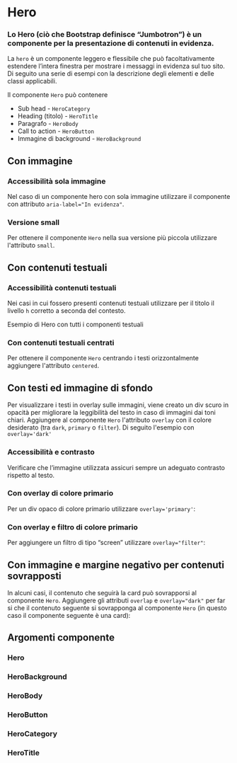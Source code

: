 
<Meta of={HeroStories} />

# Hero

### Lo Hero (ciò che Bootstrap definisce “Jumbotron”) è un componente per la presentazione di contenuti in evidenza.

La `hero` è un componente leggero e flessibile che può facoltativamente estendere l’intera finestra per mostrare i messaggi in evidenza sul tuo sito. Di seguito una serie di esempi con la descrizione degli elementi e delle classi applicabili.

Il componente `Hero` può contenere

- Sub head - `HeroCategory`
- Heading (titolo) - `HeroTitle`
- Paragrafo - `HeroBody`
- Call to action - `HeroButton`
- Immagine di background - `HeroBackground`

## Con immagine

<div className="docs">
    <div className="bd-callout bd-callout-accessibility">
            <h3 id='accessibilità'>Accessibilità sola immagine</h3>
        <p>
             Nel caso di un componente hero con sola immagine utilizzare il componente con attributo <Code>aria-label="In evidenza"</Code>.
        </p>
    </div>
</div>

<Canvas of={HeroStories.HeroConSfondo} />

### Versione small

Per ottenere il componente `Hero` nella sua versione più piccola utilizzare l'attributo `small`.

<Canvas of={HeroStories.HeroConSfondoSmall} />

## Con contenuti testuali

<div className="docs">
    <div className="bd-callout bd-callout-accessibility">
            <h3 id='accessibilità'>Accessibilità contenuti testuali</h3>
        <p>
            Nei casi in cui fossero presenti contenuti testuali utilizzare per il titolo il livello <Code>h</Code> corretto a seconda del contesto.
        </p>
    </div>
</div>

Esempio di Hero con tutti i componenti testuali

<Canvas of={HeroStories.HeroConTesto} />

### Con contenuti testuali centrati

Per ottenere il componente `Hero` centrando i testi orizzontalmente aggiungere l'attributo `centered`.

<Canvas of={HeroStories.HeroConTestoCentrato} />

## Con testi ed immagine di sfondo

Per visualizzare i testi in overlay sulle immagini, viene creato un div scuro in opacità per migliorare la leggibilità del testo in caso di immagini dai toni chiari. Aggiungere al componente `Hero` l'attributo `overlay` con il colore desiderato (tra `dark`, `primary` o `filter`). Di seguito l'esempio con `overlay='dark'`

<div className="docs">
    <div className="bd-callout bd-callout-accessibility">
            <h3 id='accessibilità'>Accessibilità e contrasto</h3>
        <p>
            Verificare che l’immagine utilizzata assicuri sempre un adeguato contrasto rispetto al testo.
        </p>
    </div>
</div>

<Canvas of={HeroStories.HeroConTestoSuSfondo} />

### Con overlay di colore primario

Per un div opaco di colore primario utilizzare `overlay='primary'`:

<Canvas of={HeroStories.HeroConTestoSuSfondoOverlayPrimario} />

### Con overlay e filtro di colore primario

Per aggiungere un filtro di tipo “screen” utilizzare `overlay="filter"`:

<Canvas of={HeroStories.HeroConSfondoOverlayFiltro} />

## Con immagine e margine negativo per contenuti sovrapposti

In alcuni casi, il contenuto che seguirà la card può sovrapporsi al componente `Hero`. Aggiungere gli attributi `overlap` e `overlay="dark"` per far si che il contenuto seguente si sovrapponga al componente `Hero` (in questo caso il componente seguente è una card):

<Canvas of={HeroStories.HeroConSfondoMargineNegativo} />

## Argomenti componente

### Hero

<ArgTypes of={Hero} />

### HeroBackground

<ArgTypes of={HeroBackground} />

### HeroBody

<ArgTypes of={HeroBody} />

### HeroButton

<ArgTypes of={HeroButton} />

### HeroCategory

<ArgTypes of={HeroCategory} />

### HeroTitle

<ArgTypes of={HeroTitle} />
